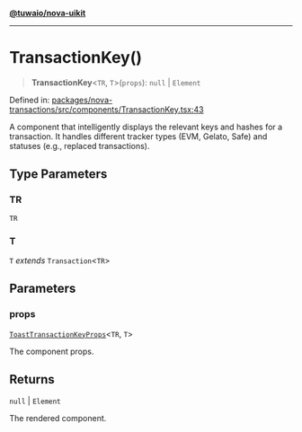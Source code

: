[**@tuwaio/nova-uikit**](../../../README.md)

***

# TransactionKey()

> **TransactionKey**\<`TR`, `T`\>(`props`): `null` \| `Element`

Defined in: [packages/nova-transactions/src/components/TransactionKey.tsx:43](https://github.com/TuwaIO/nova-uikit/blob/08eba8ae8d3f95b682badea39f500181ab46fa0d/packages/nova-transactions/src/components/TransactionKey.tsx#L43)

A component that intelligently displays the relevant keys and hashes for a transaction.
It handles different tracker types (EVM, Gelato, Safe) and statuses (e.g., replaced transactions).

## Type Parameters

### TR

`TR`

### T

`T` *extends* `Transaction`\<`TR`\>

## Parameters

### props

[`ToastTransactionKeyProps`](../interfaces/ToastTransactionKeyProps.md)\<`TR`, `T`\>

The component props.

## Returns

`null` \| `Element`

The rendered component.
